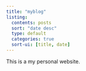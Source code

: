 ```yaml
---
title: "myblog"
listing: 
  contents: posts
  sort: "date desc"
  type: default
  categories: true
  sort-ui: [title, date]
---
```


This is a my personal website.
